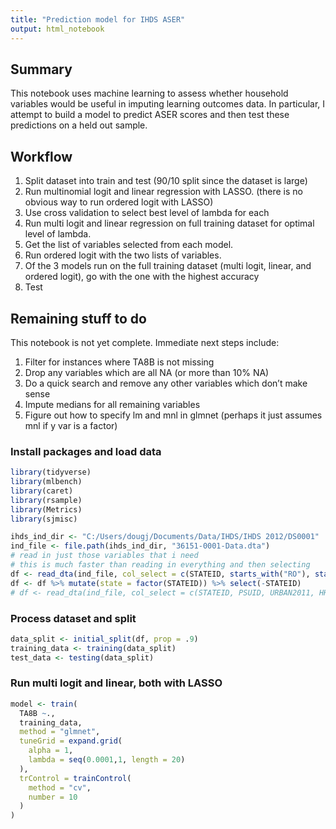 ---
title: "Prediction model for IHDS ASER"
output: html_notebook
---

## Summary
This notebook uses machine learning to assess whether household variables would be useful in imputing learning outcomes data.  In particular, I attempt to build a model to predict ASER scores and then test these predictions on a held out sample.

## Workflow
1. Split dataset into train and test (90/10 split since the dataset is large)
2. Run multinomial logit and linear regression with LASSO. (there is no obvious way to run ordered logit with LASSO)
2. Use cross validation to select best level of lambda for each
3. Run multi logit and linear regression on full training dataset for optimal level of lambda.
4. Get the list of variables selected from each model.
5. Run ordered logit with the two lists of variables.
6. Of the 3 models run on the full training dataset (multi logit, linear, and ordered logit), go with the one with the highest accuracy
7. Test 

## Remaining stuff to do
This notebook is not yet complete. Immediate next steps include:

1. Filter for instances where TA8B is not missing
2. Drop any variables which are all NA (or more than 10% NA)
2. Do a quick search and remove any other variables which don't make sense
3. Impute medians for all remaining variables
4. Figure out how to specify lm and mnl in glmnet (perhaps it just assumes mnl if y var is a factor)


### Install packages and load data

```{r setup}
library(tidyverse)
library(mlbench)
library(caret)
library(rsample)
library(Metrics)
library(sjmisc)
```

```{r}
ihds_ind_dir <- "C:/Users/dougj/Documents/Data/IHDS/IHDS 2012/DS0001"
ind_file <- file.path(ihds_ind_dir, "36151-0001-Data.dta")
# read in just those variables that i need
# this is much faster than reading in everything and then selecting
df <- read_dta(ind_file, col_select = c(STATEID, starts_with("RO"), starts_with("CS"), starts_with("TA"), starts_with("ED")))
df <- df %>% mutate(state = factor(STATEID)) %>% select(-STATEID)
# df <- read_dta(ind_file, col_select = c(STATEID, PSUID, URBAN2011, HHID, HHSPLITID, PERSONID, IDPSU, WT, RO3, RO7, RO5, starts_with("CS"), starts_with("TA"), starts_with("ED")) )
```

### Process dataset and split

```{r}

data_split <- initial_split(df, prop = .9)
training_data <- training(data_split)
test_data <- testing(data_split)
```

### Run multi logit and linear, both with LASSO
```{r}
model <- train(
  TA8B ~.,
  training_data,
  method = "glmnet",
  tuneGrid = expand.grid(
    alpha = 1,
    lambda = seq(0.0001,1, length = 20)
  ),
  trControl = trainControl(
    method = "cv",
    number = 10
  )
)
```

